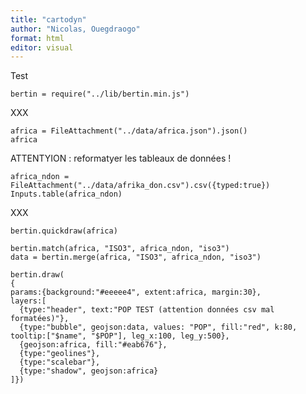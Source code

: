 ```yaml
---
title: "cartodyn"
author: "Nicolas, Ouegdraogo"
format: html
editor: visual
---
```


Test

```ojs
bertin = require("../lib/bertin.min.js")
```

XXX

```ojs
africa = FileAttachment("../data/africa.json").json()
africa
```

ATTENTYION : reformatyer les tableaux de données !

```ojs
africa_ndon = FileAttachment("../data/afrika_don.csv").csv({typed:true})
Inputs.table(africa_ndon)
```

XXX

```ojs
bertin.quickdraw(africa)
```

```ojs
bertin.match(africa, "ISO3", africa_ndon, "iso3")
data = bertin.merge(africa, "ISO3", africa_ndon, "iso3")
```

```ojs
bertin.draw(
{
params:{background:"#eeeee4", extent:africa, margin:30},
layers:[
  {type:"header", text:"POP TEST (attention données csv mal formatées)"},
  {type:"bubble", geojson:data, values: "POP", fill:"red", k:80, tooltip:["$name", "$POP"], leg_x:100, leg_y:500},
  {geojson:africa, fill:"#eab676"},
  {type:"geolines"},
  {type:"scalebar"},
  {type:"shadow", geojson:africa}
]})
```

